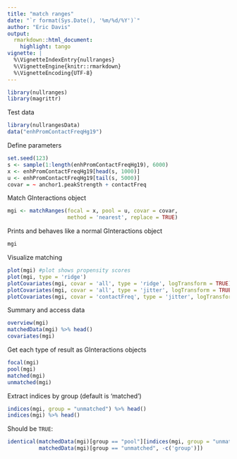 ```yaml
---
title: "match ranges"
date: "`r format(Sys.Date(), '%m/%d/%Y')`"
author: "Eric Davis"
output:
  rmarkdown::html_document:
    highlight: tango
vignette: |
  %\VignetteIndexEntry{nullranges}
  %\VignetteEngine{knitr::rmarkdown}
  %\VignetteEncoding{UTF-8}
---
```


```r
library(nullranges)
library(magrittr)
```

Test data

```r
library(nullrangesData)
data("enhPromContactFreqHg19")
```

Define parameters

```r
set.seed(123)
s <- sample(1:length(enhPromContactFreqHg19), 6000)
x <- enhPromContactFreqHg19[head(s, 1000)]
u <- enhPromContactFreqHg19[tail(s, 5000)]
covar = ~ anchor1.peakStrength + contactFreq
```

Match GInteractions object

```r
mgi <- matchRanges(focal = x, pool = u, covar = covar,
                   method = 'nearest', replace = TRUE)
```

Prints and behaves like a normal GInteractions object

```r
mgi
```

Visualize matching

```r
plot(mgi) #plot shows propensity scores
plot(mgi, type = 'ridge')
plotCovariates(mgi, covar = 'all', type = 'ridge', logTransform = TRUE)
plotCovariates(mgi, covar = 'all', type = 'jitter', logTransform = TRUE)
plotCovariates(mgi, covar = 'contactFreq', type = 'jitter', logTransform = TRUE)
```

Summary and access data

```r
overview(mgi)
matchedData(mgi) %>% head()
covariates(mgi)
```

Get each type of result as GInteractions objects

```r
focal(mgi)
pool(mgi)
matched(mgi)
unmatched(mgi)
```

Extract indices by group (default is 'matched')

```r
indices(mgi, group = "unmatched") %>% head()
indices(mgi) %>% head()
```

Should be `TRUE`:

```r
identical(matchedData(mgi)[group == "pool"][indices(mgi, group = "unmatched"), -c('group')],
          matchedData(mgi)[group == "unmatched", -c('group')])
```
